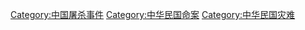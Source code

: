 [[Category:中国屠杀事件|Category:中国屠杀事件]]
[[Category:中华民国命案|Category:中华民国命案]]
[[Category:中华民国灾难|Category:中华民国灾难]]